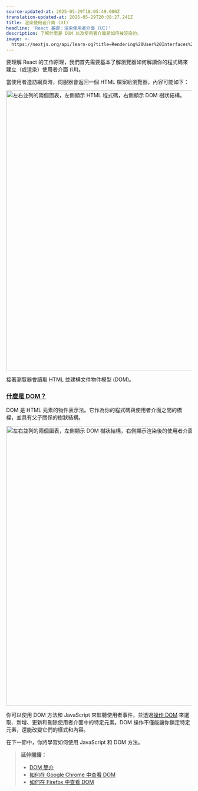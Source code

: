```yaml
---
source-updated-at: 2025-05-29T18:05:49.000Z
translation-updated-at: 2025-05-29T20:08:27.241Z
title: 渲染使用者介面 (UI)
headline: 'React 基礎：渲染使用者介面 (UI)'
description: 了解什麼是 DOM 以及使用者介面是如何被渲染的。
image: >-
  https://nextjs.org/api/learn-og?title=Rendering%20User%20Interfaces%20(UI)&amp;chapter=2
---
```


要理解 React 的工作原理，我們首先需要基本了解瀏覽器如何解讀你的程式碼來建立（或渲染）使用者介面 (UI)。

當使用者造訪網頁時，伺服器會返回一個 HTML 檔案給瀏覽器，內容可能如下：

<Image
  alt="左右並列的兩個圖表，左側顯示 HTML 程式碼，右側顯示 DOM 樹狀結構。"
  srcLight="https://h8DxKfmAPhn8O0p3.public.blob.vercel-storage.com/learn/light/learn-html-and-dom.png"
  srcDark="https://h8DxKfmAPhn8O0p3.public.blob.vercel-storage.com/learn/dark/learn-html-and-dom.png"
  width="1600"
  height="759"
/>

接著瀏覽器會讀取 HTML 並建構文件物件模型 (DOM)。

### [什麼是 DOM？](#what-is-the-dom)

DOM 是 HTML 元素的物件表示法。它作為你的程式碼與使用者介面之間的橋樑，並具有父子關係的樹狀結構。

<Image
  alt="左右並列的兩個圖表，左側顯示 DOM 樹狀結構，右側顯示渲染後的使用者介面。"
  srcLight="https://h8DxKfmAPhn8O0p3.public.blob.vercel-storage.com/learn/light/learn-dom-and-ui.png"
  srcDark="https://h8DxKfmAPhn8O0p3.public.blob.vercel-storage.com/learn/dark/learn-dom-and-ui.png"
  width="1600"
  height="759"
/>

你可以使用 DOM 方法和 JavaScript 來監聽使用者事件，並透過[操作 DOM](https://developer.mozilla.org/docs/Learn/JavaScript/Client-side_web_APIs/Manipulating_documents) 來選取、新增、更新和刪除使用者介面中的特定元素。DOM 操作不僅能讓你鎖定特定元素，還能改變它們的樣式和內容。

在下一節中，你將學習如何使用 JavaScript 和 DOM 方法。

> **延伸閱讀：**
> 
> *   [DOM 簡介](https://developer.mozilla.org/docs/Web/API/Document_Object_Model/Introduction)
> *   [如何在 Google Chrome 中查看 DOM](https://developer.chrome.com/docs/devtools/dom/)
> *   [如何在 Firefox 中查看 DOM](https://firefox-source-docs.mozilla.org/devtools-user/debugger/how_to/highlight_and_inspect_dom_nodes/index.html)